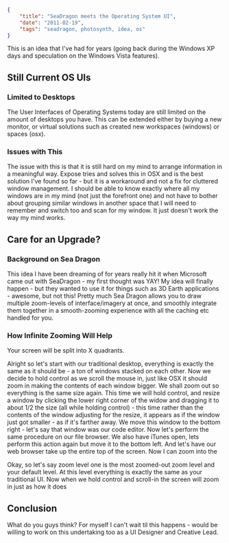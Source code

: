 ```json
{
	"title": "SeaDragon meets the Operating System UI",
	"date": "2011-02-19",
	"tags": "seadragon, photosynth, idea, os"
}
```

This is an idea that I've had for years (going back during the Windows XP days and speculation on the Windows Vista features).

## Still Current OS UIs

### Limited to Desktops

The User Interfaces of Operating Systems today are still limited on the amount of desktops you have. This can be extended either by buying a new monitor, or virtual solutions such as created new workspaces (windows) or spaces (osx).

### Issues with This

The issue with this is that it is still hard on my mind to arrange information in a meaningful way. Expose tries and solves this in OSX and is the best solution I've found so far - but it is a workaround and not a fix for cluttered window management. I should be able to know exactly where all my windows are in my mind (not just the forefront one) and not have to bother about grouping similar windows in another space that I will need to remember and switch too and scan for my window. It just doesn't work the way my mind works.

## Care for an Upgrade?

### Background on Sea Dragon

This idea I have been dreaming of for years really hit it when Microsoft came out with SeaDragon - my first thought was YAY! My idea will finally happen - but they wanted to use it for things such as 3D Earth applications - awesome, but not this! Pretty much Sea Dragon allows you to draw multiple zoom-levels of interface/imagery at once, and smoothly integrate them together in a smooth-zooming experience with all the caching etc handled for you.

### How Infinite Zooming Will Help

Your screen will be split into X quadrants.

Alright so let's start with our traditional desktop, everything is exactly the same as it should be - a ton of windows stacked on each other. Now we decide to hold control as we scroll the mouse in, just like OSX it should zoom in making the contents of each window bigger. We shall zoom out so everything is the same size again. This time we will hold control, and resize a window by clicking the lower right corner of the widow and dragging it to about 1/2 the size (all while holding control) - this time rather than the contents of the window adjusting for the resize, it appears as if the window just got smaller - as if it's farther away. We move this window to the bottom right - let's say that window was our code editor. Now let's perform the same procedure on our file browser. We also have iTunes open, lets perform this action again but move it to the bottom left. And let's have our web browser take up the entire top of the screen. Now I can zoom into the

Okay, so let's say zoom level one is the most zoomed-out zoom level and your default level. At this level everything is exactly the same as your traditional UI. Now when we hold control and scroll-in the screen will zoom in just as how it does

## Conclusion

What do you guys think? For myself I can't wait til this happens - would be willing to work on this undertaking too as a UI Designer and Creative Lead.
